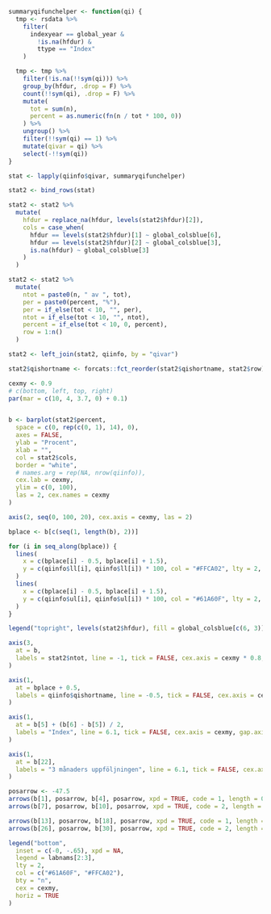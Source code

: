 
\blandscape

```r

summaryqifunchelper <- function(qi) {
  tmp <- rsdata %>%
    filter(
      indexyear == global_year &
        !is.na(hfdur) &
        ttype == "Index"
    )

  tmp <- tmp %>%
    filter(!is.na(!!sym(qi))) %>%
    group_by(hfdur, .drop = F) %>%
    count(!!sym(qi), .drop = F) %>%
    mutate(
      tot = sum(n),
      percent = as.numeric(fn(n / tot * 100, 0))
    ) %>%
    ungroup() %>%
    filter(!!sym(qi) == 1) %>%
    mutate(qivar = qi) %>%
    select(-!!sym(qi))
}

stat <- lapply(qiinfo$qivar, summaryqifunchelper)

stat2 <- bind_rows(stat)

stat2 <- stat2 %>%
  mutate(
    hfdur = replace_na(hfdur, levels(stat2$hfdur)[2]),
    cols = case_when(
      hfdur == levels(stat2$hfdur)[1] ~ global_colsblue[6],
      hfdur == levels(stat2$hfdur)[2] ~ global_colsblue[3],
      is.na(hfdur) ~ global_colsblue[3]
    )
  )

stat2 <- stat2 %>%
  mutate(
    ntot = paste0(n, " av ", tot),
    per = paste0(percent, "%"),
    per = if_else(tot < 10, "", per),
    ntot = if_else(tot < 10, "", ntot),
    percent = if_else(tot < 10, 0, percent),
    row = 1:n()
  )

stat2 <- left_join(stat2, qiinfo, by = "qivar")

stat2$qishortname <- forcats::fct_reorder(stat2$qishortname, stat2$row)

cexmy <- 0.9
# c(bottom, left, top, right)
par(mar = c(10, 4, 3.7, 0) + 0.1)


b <- barplot(stat2$percent,
  space = c(0, rep(c(0, 1), 14), 0),
  axes = FALSE,
  ylab = "Procent",
  xlab = "",
  col = stat2$cols,
  border = "white",
  # names.arg = rep(NA, nrow(qiinfo)),
  cex.lab = cexmy,
  ylim = c(0, 100),
  las = 2, cex.names = cexmy
)

axis(2, seq(0, 100, 20), cex.axis = cexmy, las = 2)

bplace <- b[c(seq(1, length(b), 2))]

for (i in seq_along(bplace)) {
  lines(
    x = c(bplace[i] - 0.5, bplace[i] + 1.5),
    y = c(qiinfo$ll[i], qiinfo$ll[i]) * 100, col = "#FFCA02", lty = 2, lwd = 1
  )
  lines(
    x = c(bplace[i] - 0.5, bplace[i] + 1.5),
    y = c(qiinfo$ul[i], qiinfo$ul[i]) * 100, col = "#61A60F", lty = 2, lwd = 1
  )
}

legend("topright", levels(stat2$hfdur), fill = global_colsblue[c(6, 3)], border = global_colsblue[c(6, 3)], bty = "n", cex = cexmy)

axis(3,
  at = b,
  labels = stat2$ntot, line = -1, tick = FALSE, cex.axis = cexmy * 0.8, hadj = 0, gap.axis = -10000000, las = 2
)

axis(1,
  at = bplace + 0.5,
  labels = qiinfo$qishortname, line = -0.5, tick = FALSE, cex.axis = cexmy, gap.axis = -10000000, las = 2
)

axis(1,
  at = b[5] + (b[6] - b[5]) / 2,
  labels = "Index", line = 6.1, tick = FALSE, cex.axis = cexmy, gap.axis = -10000000, las = 1
)

axis(1,
  at = b[22],
  labels = "3 månaders uppföljningen", line = 6.1, tick = FALSE, cex.axis = cexmy, gap.axis = -10000000, las = 1
)

posarrow <- -47.5
arrows(b[1], posarrow, b[4], posarrow, xpd = TRUE, code = 1, length = 0.1)
arrows(b[7], posarrow, b[10], posarrow, xpd = TRUE, code = 2, length = 0.1)

arrows(b[13], posarrow, b[18], posarrow, xpd = TRUE, code = 1, length = 0.1)
arrows(b[26], posarrow, b[30], posarrow, xpd = TRUE, code = 2, length = 0.1)

legend("bottom",
  inset = c(-0, -.65), xpd = NA,
  legend = labnams[2:3],
  lty = 2,
  col = c("#61A60F", "#FFCA02"),
  bty = "n",
  cex = cexmy,
  horiz = TRUE
)
```

\elandscape
